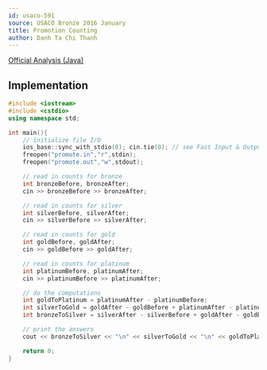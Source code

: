 ```yaml
---
id: usaco-591
source: USACO Bronze 2016 January
title: Promotion Counting
author: Danh Ta Chi Thanh
---
```


[Official Analysis (Java)](http://www.usaco.org/current/data/sol_promote_bronze_jan16.html)

<LanguageSection>

<CPPSection>

## Implementation

```cpp
#include <iostream>
#include <cstdio>
using namespace std;

int main(){
	// initialize file I/O
	ios_base::sync_with_stdio(0); cin.tie(0); // see Fast Input & Output
	freopen("promote.in","r",stdin);
	freopen("promote.out","w",stdout);

	// read in counts for bronze
	int bronzeBefore, bronzeAfter;
	cin >> bronzeBefore >> bronzeAfter;

	// read in counts for silver
	int silverBefore, silverAfter;
	cin >> silverBefore >> silverAfter;

	// read in counts for gold
	int goldBefore, goldAfter;
	cin >> goldBefore >> goldAfter;

	// read in counts for platinum
	int platinumBefore, platinumAfter;
	cin >> platinumBefore >> platinumAfter;

	// do the computations
	int goldToPlatinum = platinumAfter - platinumBefore;
	int silverToGold = goldAfter - goldBefore + platinumAfter - platinumBefore;
	int bronzeToSilver = silverAfter - silverBefore + goldAfter - goldBefore + platinumAfter - platinumBefore;

	// print the answers
	cout << bronzeToSilver << "\n" << silverToGold << "\n" << goldToPlatinum;

	return 0;
}
```

</CPPSection>

</LanguageSection>
